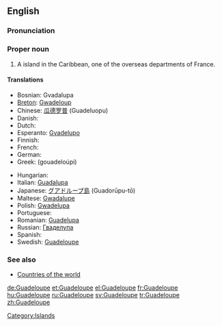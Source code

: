 ==English==
{{wikipedia}}
===Pronunciation===
{{rfp}}

===Proper noun===
{{en-proper noun}}

# A island in the Caribbean, one of the overseas departments of France.

====Translations====
{{trans-top|overseas department of France}}
* Bosnian: Gvadalupa {{f}}
* [[Breton]]: [[Gwadeloup]]
* Chinese: [[瓜德罗普]] (Guadeluopu)
* Danish: {{t-|da|Guadeloupe}}
* Dutch: {{t-|nl|Guadeloupe}}
* Esperanto: [[Gvadelupo]]
* Finnish: {{t-|fi|Guadeloupe}}
* French: {{t+|fr|Guadeloupe|f}}
* German: {{t+|de|Guadeloupe}}
* Greek: {{t|el|Γουαδελούπη|f|sc=Grek}} (gouadeloúpi)
{{trans-mid}}
* Hungarian: {{t+|hu|Guadeloupe}}
* Italian: [[Guadalupa]]
* Japanese: [[グアドループ島]] (Guadorūpu-tō)
* Maltese: [[Gwadalupe]]
* Polish: [[Gwadelupa]]
* Portuguese: {{t-|pt|Guadalupe}}
* Romanian: [[Guadelupa]] {{f}}
* Russian: [[Гваделупа]]
* Spanish: {{t+|es|Guadalupe}}
* Swedish: [[Guadeloupe#Spanish|Guadeloupe]]
{{trans-bottom}}

===See also===
*[[Appendix:Countries of the world|Countries of the world]]

[[Category:Islands]]

[[de:Guadeloupe]]
[[et:Guadeloupe]]
[[el:Guadeloupe]]
[[fr:Guadeloupe]]
[[hu:Guadeloupe]]
[[ru:Guadeloupe]]
[[sv:Guadeloupe]]
[[tr:Guadeloupe]]
[[zh:Guadeloupe]]